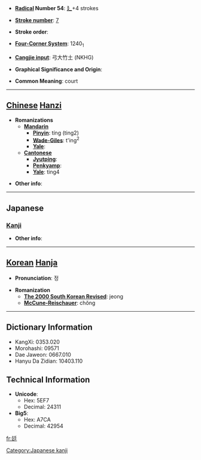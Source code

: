 * '''[[Wiktionary:Chinese radical index| Radical]] Number 54''': [[Wiktionary:Chinese radical index 廴|廴]]+4 strokes

* '''[[Wiktionary:Chinese total strokes index|Stroke number]]''': [[Wiktionary:Chinese total strokes index 7|7]]

* '''Stroke order''': 

* '''[[Wiktionary:Chinese four corner index|Four-Corner System]]''': 1240<sub>1</sub>

* '''[[Wiktionary:Chinese Cangjie index|Cangjie input]]''': 弓大竹土 (NKHG)

* '''Graphical Significance and Origin''': 

* '''Common Meaning''': court

----

== [[Chinese]] [[Hanzi]] ==

* '''Romanizations'''
** '''[[Mandarin]]'''
*** '''[[Pinyin]]''': tíng (ting2)
*** '''[[Wade-Giles]]''': t'ing<sup>2</sup>
*** '''[[Yale]]''': 
** '''[[Cantonese]]'''
*** '''[[Jyutping]]''':
*** '''[[Penkyamp]]''': 
*** '''[[Yale]]''': ting4

* '''Other info''': 

----

==Japanese==
===[[Kanji]]===
{{kanji|on readings=[[てい]] (tei)
|kun readings=[[にわ]] (niwa)
}}

* '''Other info''':  

----

== [[Korean]] [[Hanja]] ==

* '''Pronunciation''': 정

* '''Romanization'''
** '''[[The 2000 South Korean Revised Romanization|The 2000 South Korean Revised]]''': jeong
** '''[[McCune-Reischauer]]''': chŏng

----

== Dictionary Information ==

* KangXi: 0353.020
* Morohashi: 09571
* Dae Jaweon: 0667.010
* Hanyu Da Zidian: 10403.110

== Technical Information ==

* '''Unicode''':
** Hex: 5EF7
** Decimal: 24311
* '''Big5''':
** Hex: A7CA
** Decimal: 42954

[[Category:Japanese kanji]]

[[fr:廷]]